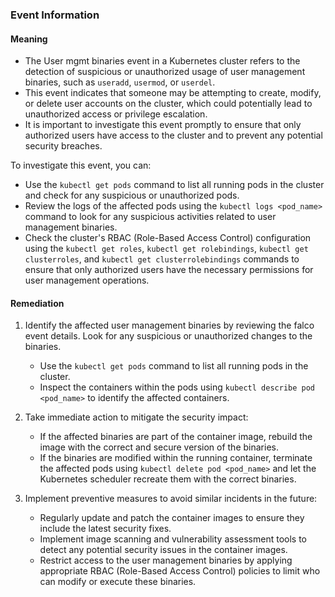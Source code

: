 
### Event Information

#### Meaning

- The User mgmt binaries event in a Kubernetes cluster refers to the detection of suspicious or unauthorized usage of user management binaries, such as `useradd`, `usermod`, or `userdel`.
- This event indicates that someone may be attempting to create, modify, or delete user accounts on the cluster, which could potentially lead to unauthorized access or privilege escalation.
- It is important to investigate this event promptly to ensure that only authorized users have access to the cluster and to prevent any potential security breaches. 

To investigate this event, you can:
- Use the `kubectl get pods` command to list all running pods in the cluster and check for any suspicious or unauthorized pods.
- Review the logs of the affected pods using the `kubectl logs <pod_name>` command to look for any suspicious activities related to user management binaries.
- Check the cluster's RBAC (Role-Based Access Control) configuration using the `kubectl get roles`, `kubectl get rolebindings`, `kubectl get clusterroles`, and `kubectl get clusterrolebindings` commands to ensure that only authorized users have the necessary permissions for user management operations.

#### Remediation

1. Identify the affected user management binaries by reviewing the falco event details. Look for any suspicious or unauthorized changes to the binaries.
   - Use the `kubectl get pods` command to list all running pods in the cluster.
   - Inspect the containers within the pods using `kubectl describe pod <pod_name>` to identify the affected containers.

2. Take immediate action to mitigate the security impact:
   - If the affected binaries are part of the container image, rebuild the image with the correct and secure version of the binaries.
   - If the binaries are modified within the running container, terminate the affected pods using `kubectl delete pod <pod_name>` and let the Kubernetes scheduler recreate them with the correct binaries.

3. Implement preventive measures to avoid similar incidents in the future:
   - Regularly update and patch the container images to ensure they include the latest security fixes.
   - Implement image scanning and vulnerability assessment tools to detect any potential security issues in the container images.
   - Restrict access to the user management binaries by applying appropriate RBAC (Role-Based Access Control) policies to limit who can modify or execute these binaries.

